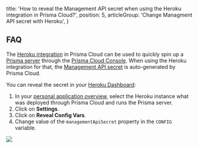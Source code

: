   title: 'How to reveal the Management API secret when using the Heroku integration in Prisma Cloud?',
  position: 5,
  articleGroup: 'Change Managment API secret with Heroku',
}

## FAQ

The [Heroku integration](https://www.prisma.io/blog/heroku-integration-homihof6eifi) in Prisma Cloud can be used to quickly spin up a [Prisma server](/prisma-server) through the [Prisma Cloud Console](https://app.prisma.io/). When using the Heroku integration for that, the [Management API secret](kke4#management-api-secret) is auto-generated by Prisma Cloud. 

You can reveal the secret in your [Heroku Dashboard](https://dashboard.heroku.com/):

1. In your [personal application overview](https://dashboard.heroku.com/apps), select the Heroku instance what was deployed through Prisma Cloud and runs the Prisma server.
1. Click on **Settings**.
1. Click on **Reveal Config Vars**.
1. Change value of the `managementApiSecret` property in the `CONFIG` variable.

![](https://imgur.com/BJeIGhx.png)